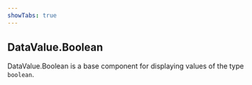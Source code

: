 ```yaml
---
showTabs: true
---
```


## DataValue.Boolean

DataValue.Boolean is a base component for displaying values of the type `boolean`.
